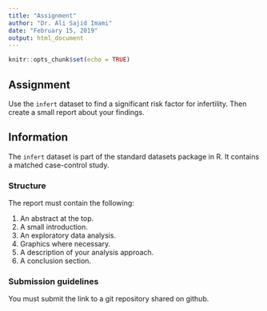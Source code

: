 ```yaml
---
title: "Assignment"
author: "Dr. Ali Sajid Imami"
date: "February 15, 2019"
output: html_document
---
```


```r
knitr::opts_chunk$set(echo = TRUE)
```

## Assignment

Use the `infert` dataset to find a significant risk factor for infertility. Then create a small report about your findings.

## Information

The `infert` dataset is part of the standard datasets package in R. It contains a matched case-control study. 

### Structure

The report must contain the following:

1. An abstract at the top.
2. A small introduction.
3. An exploratory data analysis.
4. Graphics where necessary.
5. A description of your analysis approach.
6. A conclusion section.

### Submission guidelines

You must submit the link to a git repository shared on github.